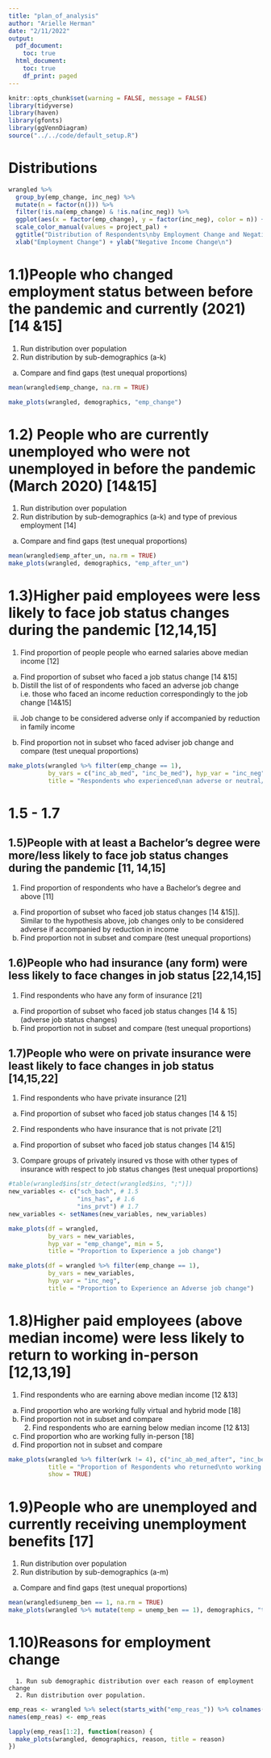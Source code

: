 ```yaml
---
title: "plan_of_analysis"
author: "Arielle Herman"
date: "2/11/2022"
output:
  pdf_document:
    toc: true
  html_document:
    toc: true
    df_print: paged
---
```


```r
knitr::opts_chunk$set(warning = FALSE, message = FALSE)
library(tidyverse)
library(haven)
library(gfonts)
library(ggVennDiagram)
source("../../code/default_setup.R")
```

# Distributions

```r
wrangled %>%
  group_by(emp_change, inc_neg) %>%
  mutate(n = factor(n())) %>%
  filter(!is.na(emp_change) & !is.na(inc_neg)) %>%
  ggplot(aes(x = factor(emp_change), y = factor(inc_neg), color = n)) + geom_jitter() +
  scale_color_manual(values = project_pal) +
  ggtitle("Distribution of Respondents\nby Employment Change and Negative Income Change") +
  xlab("Employment Change") + ylab("Negative Income Change\n")
```

# 1.1)People who changed employment status between before the pandemic and currently (2021) [14 &15]

1.	Run distribution over population
2.	Run distribution by sub-demographics (a-k)
a.	Compare and find gaps (test unequal proportions)


```r
mean(wrangled$emp_change, na.rm = TRUE)

make_plots(wrangled, demographics, "emp_change")
```

# 1.2) People who are currently unemployed who were not unemployed in before the pandemic (March 2020)  [14&15]

1.	Run distribution over population
2.	Run distribution by sub-demographics (a-k) and type of previous employment [14]
a.	Compare and find gaps (test unequal proportions)

```r
mean(wrangled$emp_after_un, na.rm = TRUE)
make_plots(wrangled, demographics, "emp_after_un")
```

# 1.3)Higher paid employees were less likely to face job status changes during the pandemic [12,14,15]

1.	Find proportion of people people who earned salaries above median income [12]
a.	Find proportion of subset who faced a job status change [14 &15]
i.	Distill the list of of respondents who faced an adverse job change i.e. those who faced an income reduction correspondingly to the job change [14&15]
ii.	Job change to be considered adverse only if accompanied by reduction in family income
b.	Find proportion not in subset who faced adviser job change and compare (test unequal proportions)

```r
make_plots(wrangled %>% filter(emp_change == 1),
           by_vars = c("inc_ab_med", "inc_be_med"), hyp_var = "inc_neg",
           title = "Respondents who experienced\nan adverse or neutral/positive job change")
```

# 1.5 - 1.7

## 1.5)People with at least a Bachelor’s degree were more/less likely to face job status changes during the pandemic [11, 14,15]

1.	Find proportion of respondents who have a Bachelor’s degree and above [11]
a.	Find proportion of subset who faced job status changes [14 &15]]. Similar to the hypothesis above, job changes only to be considered adverse if accompanied by reduction in income
b.	Find proportion not in subset and compare (test unequal proportions)

## 1.6)People who had insurance (any form) were less likely to face changes in job status [22,14,15]

1.	Find respondents who have any form of insurance [21]
a.	Find proportion of subset who faced job status changes [14 & 15] (adverse job status changes)
b.	Find proportion not in subset and compare (test unequal proportions)

## 1.7)People who were on private insurance were least likely to face changes in job status [14,15,22]

1.	Find respondents who have private insurance [21]
a.	Find proportion of subset who faced job status changes [14 & 15]
2.	Find respondents who have insurance that is not private [21]
a.	Find proportion of subset who faced job status changes [14 &15]
3.	Compare groups of privately insured vs those with other types of insurance with respect to job status changes (test unequal proportions)

```r
#table(wrangled$ins[str_detect(wrangled$ins, ";")])
new_variables <- c("sch_bach", # 1.5
                   "ins_has", # 1.6
                   "ins_prvt") # 1.7
new_variables <- setNames(new_variables, new_variables)

make_plots(df = wrangled,
           by_vars = new_variables,
           hyp_var = "emp_change", min = 5,
           title = "Proportion to Experience a job change")

make_plots(df = wrangled %>% filter(emp_change == 1),
           by_vars = new_variables,
           hyp_var = "inc_neg",
           title = "Proportion to Experience an Adverse job change")
```

# 1.8)Higher paid employees (above median income) were less likely to return to working in-person [12,13,19]

1.	Find respondents who are earning above median income [12 &13]
a.	Find proportion who are working fully virtual and hybrid mode [18]
b.	Find proportion not in subset and compare
       2. Find respondents who are earning below median income [12 &13]
a.	Find proportion who are working fully in-person [18]
b.	Find proportion not in subset and compare

```r
make_plots(wrangled %>% filter(wrk != 4), c("inc_ab_med_after", "inc_be_pov_after"), "wrk_in",
           title = "Proportion of Respondents who returned\nto working in-person or hybrid",
           show = TRUE)
```

# 1.9)People who are unemployed and currently receiving unemployment benefits [17]

1.	Run distribution over population
2.	Run distribution by sub-demographics (a-m)
a.	Compare and find gaps (test unequal proportions)

```r
mean(wrangled$unemp_ben == 1, na.rm = TRUE)
make_plots(wrangled %>% mutate(temp = unemp_ben == 1), demographics, "temp")
```


# 1.10)Reasons for employment change
      1. Run sub demographic distribution over each reason of employment change
      2. Run distribution over population.
```r
emp_reas <- wrangled %>% select(starts_with("emp_reas_")) %>% colnames()
names(emp_reas) <- emp_reas

lapply(emp_reas[1:2], function(reason) {
  make_plots(wrangled, demographics, reason, title = reason)
})
```